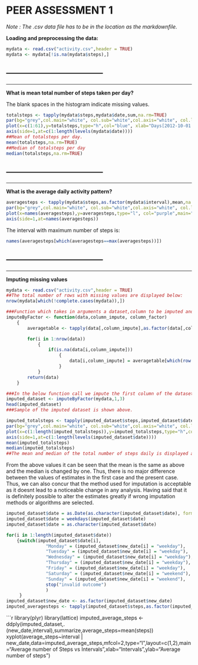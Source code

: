 PEER ASSESSMENT 1
==========

*Note : The .csv data file has to be in the location as the markdownfile.*

**Loading and preprocessing the data:**
```r
mydata <- read.csv("activity.csv",header = TRUE)
mydata <- mydata[!is.na(mydata$steps),]
```
--------------------------------------
--------------------------------------
--------------------------------------

**What is mean total number of steps taken per day?**

The blank spaces in the histogram indicate missing values.
```r
totalsteps <- tapply(mydata$steps,mydata$date,sum,na.rm=TRUE) 
par(bg="grey",col.main="white", col.sub="white",col.axis="white", col.lab="white")
plot(x=c(1:61),y=totalsteps,type="h",col="blue", xlab="Days[2012-10-01 to 2012-11-30]",ylab="Total Steps", main="Total number of steps taken each day",xaxt="n")
axis(side=1,at=c(1:length(levels(mydata$date))))
##Mean of totalsteps per day.
mean(totalsteps,na.rm=TRUE)
##Median of totalsteps per day
median(totalsteps,na.rm=TRUE)
```
--------------------------------------
--------------------------------------
--------------------------------------

**What is the average daily activity pattern?**
```r
averagesteps <- tapply(mydata$steps,as.factor(mydata$interval),mean,na.rm=TRUE)
par(bg="grey",col.main="white", col.sub="white",col.axis="white", col.lab="white")
plot(x=names(averagesteps),y=averagesteps,type="l", col="purple",main="Average number of steps taken/interval, averaged across all days",xlab="Interval", ylab="Average number of steps taken",xaxt="n")
axis(side=1,at=names(averagesteps))
```

The interval with maximum number of steps is:
```r
names(averagesteps[which(averagesteps==max(averagesteps))])
```
--------------------------------------
--------------------------------------
--------------------------------------

**Imputing missing values**
```r
mydata <- read.csv("activity.csv",header = TRUE)
##The total number of rows with missing values are displayed below:
nrow(mydata[which(!complete.cases(mydata)),])

###Function which takes in arguments a dataset,column to be imputed and a factor column. The values in the column_impute are averaged for each factor and the missing values are replaced by one of these average values  depending on which factor they correspond to.
imputeByFactor <- function(data,column_impute, column_factor)
    {
        averagetable <- tapply(data[,column_impute],as.factor(data[,column_factor]),mean,na.rm=TRUE)

        for(i in 1:nrow(data))
            {
                if(is.na(data[i,column_impute]))
                    {
                        data[i,column_impute] = averagetable[which(row.names(averagetable)==data[i,column_factor])]
                    }
            }
        return(data)
    }

###In the below function call we impute the first column of the dataset named 'mydata' according to the factor levels in the third column.
imputed_dataset <- imputeByFactor(mydata,1,3)
head(imputed_dataset)
###Sample of the imputed dataset is shown above.
```

```r
imputed_totalsteps <- tapply(imputed_dataset$steps,imputed_dataset$date,sum,na.rm=TRUE)
par(bg="grey",col.main="white", col.sub="white",col.axis="white", col.lab="white")
plot(x=c(1:length(imputed_totalsteps)),y=imputed_totalsteps,type="h",col="blue", xlab="Days[2012-10-01 to 2012-11-30]",ylab="Total Steps", main="Total number of steps taken each day [Imputed Dataset]",xaxt="n")
axis(side=1,at=c(1:length(levels(imputed_dataset$date))))
mean(imputed_totalsteps)
median(imputed_totalsteps)
##The mean and median of the total number of steps daily is displayed above.
```

From the above values it can be seen that the mean is the same as above and the median is changed by one. Thus, there is no major difference between the values of estimates in the first case and the present case. Thus, we can also concur that the method used for imputation is acceptable as it doesnt lead to a noticeable change in any analysis. Having said that it is definitely possible to alter the estimates greatly if wrong imputation methods or algorithms are selected.

```r
imputed_dataset$date = as.Date(as.character(imputed_dataset$date), format="%Y-%m-%d")
imputed_dataset$date = weekdays(imputed_dataset$date)
imputed_dataset$date = as.character(imputed_dataset$date)

for(i in 1:length(imputed_dataset$date))
    {switch(imputed_dataset$date[i],
               "Monday" = (imputed_dataset$new_date[i] = "weekday"),
               "Tuesday" = (imputed_dataset$new_date[i] = "weekday"),
               "Wednesday" = (imputed_dataset$new_date[i] = "weekday"),
               "Thursday" = (imputed_dataset$new_date[i] = "weekday"),
               "Friday" = (imputed_dataset$new_date[i] = "weekday"),
               "Saturday" = (imputed_dataset$new_date[i] = "weekend"),
               "Sunday" = (imputed_dataset$new_date[i] = "weekend"),
               stop("invalid outcome")
               )
     }
imputed_dataset$new_date <- as.factor(imputed_dataset$new_date)
imputed_averagesteps <- tapply(imputed_dataset$steps,as.factor(imputed_dataset$interval),mean)
```

```r
library(plyr)
library(lattice)
imputed_average_steps <- ddply(imputed_dataset,.(new_date,interval),summarize,average_steps=mean(steps))
xyplot(average_steps~interval | new_date,data=imputed_average_steps,mfcol=2,type="l",layout=c(1,2),main="Average number of Steps vs Intervals",xlab="Intervals",ylab="Average number of steps")

